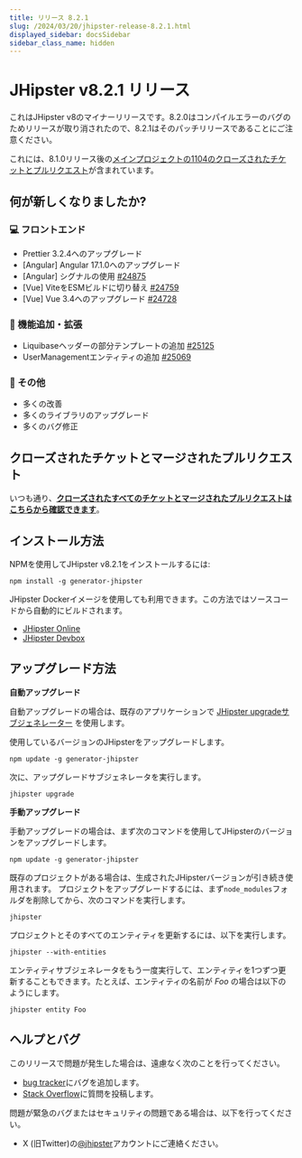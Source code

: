 ```yaml
---
title: リリース 8.2.1
slug: /2024/03/20/jhipster-release-8.2.1.html
displayed_sidebar: docsSidebar
sidebar_class_name: hidden
---
```


# JHipster v8.2.1 リリース

これはJHipster v8のマイナーリリースです。8.2.0はコンパイルエラーのバグのためリリースが取り消されたので、8.2.1はそのパッチリリースであることにご注意ください。

これには、8.1.0リリース後の[メインプロジェクトの1104のクローズされたチケットとプルリクエスト](https://github.com/jhipster/generator-jhipster/issues?q=is:closed+milestone:8.2.1)が含まれています。

## 何が新しくなりましたか?

### :computer: フロントエンド

- Prettier 3.2.4へのアップグレード
- [Angular] Angular 17.1.0へのアップグレード
- [Angular] シグナルの使用 [#24875](https://github.com/jhipster/generator-jhipster/pull/24875)
- [Vue] ViteをESMビルドに切り替え [#24759](https://github.com/jhipster/generator-jhipster/pull/24759)
- [Vue] Vue 3.4へのアップグレード [#24728](https://github.com/jhipster/generator-jhipster/pull/24728)

### :gem: 機能追加・拡張

- Liquibaseヘッダーの部分テンプレートの追加 [#25125](https://github.com/jhipster/generator-jhipster/pull/25125) 
- UserManagementエンティティの追加 [#25069](https://github.com/jhipster/generator-jhipster/pull/25069)

### :scroll: その他

- 多くの改善
- 多くのライブラリのアップグレード
- 多くのバグ修正

## クローズされたチケットとマージされたプルリクエスト

いつも通り、**[クローズされたすべてのチケットとマージされたプルリクエストはこちらから確認できます](https://github.com/jhipster/generator-jhipster/issues?q=is:closed+milestone:8.2.1)**。

## インストール方法

NPMを使用してJHipster v8.2.1をインストールするには:

```
npm install -g generator-jhipster
```

JHipster Dockerイメージを使用しても利用できます。この方法ではソースコードから自動的にビルドされます。

- [JHipster Online](https://start.jhipster.tech)
- [JHipster Devbox](https://github.com/jhipster/jhipster-devbox)

## アップグレード方法

**自動アップグレード**

自動アップグレードの場合は、既存のアプリケーションで [JHipster upgradeサブジェネレーター](/upgrading-an-application/) を使用します。

使用しているバージョンのJHipsterをアップグレードします。

```
npm update -g generator-jhipster
```

次に、アップグレードサブジェネレータを実行します。

```
jhipster upgrade
```

**手動アップグレード**

手動アップグレードの場合は、まず次のコマンドを使用してJHipsterのバージョンをアップグレードします。

```
npm update -g generator-jhipster
```

既存のプロジェクトがある場合は、生成されたJHipsterバージョンが引き続き使用されます。
プロジェクトをアップグレードするには、まず`node_modules`フォルダを削除してから、次のコマンドを実行します。

```
jhipster
```

プロジェクトとそのすべてのエンティティを更新するには、以下を実行します。

```
jhipster --with-entities
```

エンティティサブジェネレータをもう一度実行して、エンティティを1つずつ更新することもできます。たとえば、エンティティの名前が _Foo_ の場合は以下のようにします。
    
```
jhipster entity Foo
```

## ヘルプとバグ

このリリースで問題が発生した場合は、遠慮なく次のことを行ってください。

- [bug tracker](https://github.com/jhipster/generator-jhipster/issues?state=open)にバグを追加します。
- [Stack Overflow](http://stackoverflow.com/tags/jhipster/info)に質問を投稿します。

問題が緊急のバグまたはセキュリティの問題である場合は、以下を行ってください。

- X (旧Twitter)の[@jhipster](https://twitter.com/jhipster)アカウントにご連絡ください。
